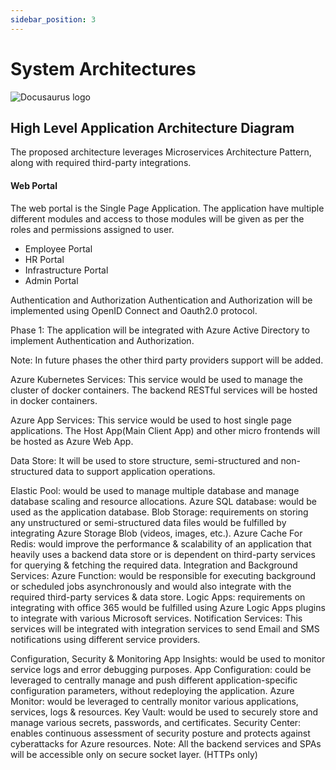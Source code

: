 ```yaml
---
sidebar_position: 3
---
```


# System Architectures

![Docusaurus logo](/img/system-architecture.png)

## High Level Application Architecture Diagram
The proposed architecture leverages Microservices Architecture Pattern, along with required third-party integrations.

#### Web Portal
The web portal is the Single Page Application. The application have multiple different modules and access to those modules will be given as per the roles and permissions assigned to user.
- Employee Portal
- HR Portal
- Infrastructure Portal
- Admin Portal

Authentication and Authorization
Authentication and Authorization will be implemented using OpenID Connect  and Oauth2.0  protocol.

Phase 1: The application will be integrated with Azure Active Directory to implement Authentication and Authorization.

Note: In future phases the other third party providers support will be added.

Azure Kubernetes Services:
This service would be used to manage the cluster of docker containers. The backend RESTful services will be hosted in docker containers.

Azure App Services:
This service would be used to host single page applications. The Host App(Main Client App) and other micro frontends will be hosted as Azure Web App.

Data Store:
It will be used to store structure, semi-structured and non-structured data to support application operations.

Elastic Pool: would be used to manage multiple database and manage database scaling and resource allocations.
Azure SQL database: would be used as the application database.
Blob Storage: requirements on storing any unstructured or semi-structured data files would be fulfilled by integrating Azure Storage Blob (videos, images, etc.).
Azure Cache For Redis: would improve the performance & scalability of an application that heavily uses a backend data store or is dependent on third-party services for querying & fetching the required data.
Integration and Background Services:
Azure Function: would be responsible for executing background or scheduled jobs asynchronously and would also integrate with the required third-party services & data store.
Logic Apps: requirements on integrating with office 365 would be fulfilled using Azure Logic Apps plugins to integrate with various Microsoft services.
Notification Services:
This services will be integrated with integration services to send Email and SMS notifications using different service providers.

Configuration, Security & Monitoring
App Insights: would be used to monitor service logs and error debugging purposes.
App Configuration: could be leveraged to centrally manage and push different application-specific configuration parameters, without redeploying the application.
Azure Monitor: would be leveraged to centrally monitor various applications, services, logs & resources.
Key Vault: would be used to securely store and manage various secrets, passwords, and certificates.
Security Center: enables continuous assessment of security posture and protects against cyberattacks for Azure resources.
Note: All the backend services and SPAs will be accessible only on secure socket layer. (HTTPs only)